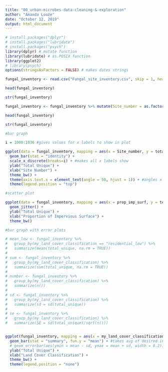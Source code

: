 ```yaml
---
title: "00_urban-microbes-data-cleaning-&-exploration"
author: "Amanda Looze"
date: "October 12, 2019"
output: html_document
---
```


```r
# install.packages("dplyr")
# install.packages("lubridate")
# install.packages("psych")
library(dplyr) # mutate function
library(lubridate) # as.POSIX function
library(ggplot2)
# library(psych)
options(stringsAsFactors = FALSE) # makes dates strings
```

```r
fungal_inventory <- read.csv("Fungal_site_inventory.csv", skip = 1, header = TRUE, col.names = c("Site_number", "prop_imp_surf", "Zone_code", "Zone_name", "my_land_cover_classification", "#_fungi_colonies_present", "total_unique", "total_overlap"))

head(fungal_inventory)

str(fungal_inventory)
```

```r
fungal_inventory <- fungal_inventory %>% mutate(Site_number = as.factor(Site_number), Zone_code = as.factor(Zone_code), Zone_name = as.factor(Zone_name), my_land_cover_classification = as.factor(my_land_cover_classification))

head(fungal_inventory)

str(fungal_inventory)
```

```r
#bar graph

i = 1000:1036 #gives values for x labels to show in plot

ggplot(data = fungal_inventory, mapping = aes(x = Site_number, y = total_unique, fill = total_unique)) +
  geom_bar(stat = "identity") +
  scale_x_discrete(breaks=i) + #makes all x labels show
  ylab("Total Unique") +
  xlab("Site Number") +
  theme_bw() +
  theme(axis.text.x = element_text(angle = 50, hjust = 1)) + #angles x labels
  theme(legend.position = "top")

```

```r
#scatter plot

ggplot(data = fungal_inventory, mapping = aes(x = prop_imp_surf, y = total_unique, color = prop_imp_surf)) +
  geom_jitter() +
  ylab("Total Unique") +
  xlab("Proportion of Impervious Surface") + 
  theme_bw() 

```

```r
#bar graph with error plots

# mean_low <- fungal_inventory %>%
#   group_by(my_land_cover_classification == "residential_low") %>% 
#   summarize(mean(total_unique, na.rm = TRUE))
# 
# sum <- fungal_inventory %>% 
#   group_by(my_land_cover_classification) %>% 
#   summarize(sum(total_unique, na.rm = TRUE))
# 
# number <- fungal_inventory %>% 
#   group_by(my_land_cover_classification) %>% 
#   summarize(n())
# 
# sd <- fungal_inventory %>% 
#   group_by(my_land_cover_classification) %>% 
#   summarize(sd = sd(total_unique))
# 
# se <- fungal_inventory %>% 
#   group_by(my_land_cover_classification) %>% 
#   summarize(SE = sd(total_unique)/sqrt(n()))


ggplot(fungal_inventory, mapping = aes(x = my_land_cover_classification, y = total_unique, fill = my_land_cover_classification)) +
  geom_bar(stat = "summary", fun.y = "mean") + #takes avg of desired info
  # geom_errorbar(aes(ymin = mean - sd, ymax = mean + sd, width = 0.2)) +
  ylab("Total Unique") +
  xlab("Land Cover Classification") +
  theme_bw() +
  theme(legend.position = "none") 

```

